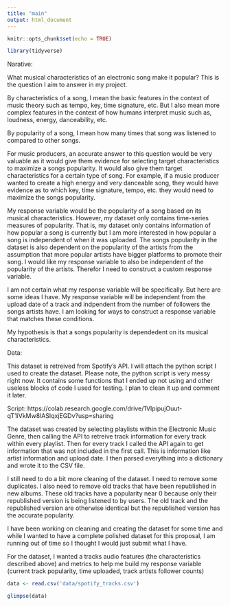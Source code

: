 ```yaml
---
title: "main"
output: html_document
---
```


```r
knitr::opts_chunk$set(echo = TRUE)
```
```r
library(tidyverse)
```

Narative: 

What musical characteristics of  an electronic song make it popular? This is the question I aim to answer in my project. 

By characteristics of a song, I mean the basic features in the context of music theory such as tempo, key, time signature, etc. But I also mean more complex features in the context of how humans interpret music such as, loudness, energy, danceability, etc.

By popularity of a song, I mean how many times that song was listened to compared to other songs. 

For music producers, an accurate answer to this question would be very valuable as it would give them evidence for selecting target characteristics to maximize a songs popularity. It would also give them target characteristics for a certain type of song. For example, if a music producer wanted to create a high energy and very danceable song, they would have evidence as to which key, time signature, tempo, etc. they would need to maximize the songs popularity. 

My response variable would be the popularity of a song based on its musical characteristics. However, my dataset only contains time-series measures of popularity. That is, my dataset only contains information of how popular a song is currently but I am more interested in how popular a song is independent of when it was uploaded. The songs popularity in the dataset is also dependent on the popularity of the artists from the assumption that more popular artists have bigger platforms to promote their song. I would like my response variable to also be independent of the popularity of the artists. Therefor I need to construct a custom response variable.

I am not certain what my response variable will be specifically. But here are some ideas I have. My response variable will be independent from the upload date of a track and indpendent from the number of followers the songs artists have. I am looking for ways to construct a response variable that matches these conditions.  



My hypothesis is that a songs popularity is dependedent on its musical characteristics. 



Data:

This dataset is retreived from Spotify's API. I will attach the python script I used to create the dataset. Please note, the python script is very messy right now. It contains some functions that I ended up not using and other useless blocks of code I used for testing. I plan to clean it up and comment it later.

Script: https://colab.research.google.com/drive/1VIpipujOuut-qT1iVkMw8lASIqxjEGDv?usp=sharing


The dataset was created by selecting playlists within the Electronic Music Genre, then calling the API to retreive track information for every track within every playlist. Then for every track I called the API again to get information that was not included in the first call. This is information like artist information and upload date. I then parsed everything into a dictionary and wrote it to the CSV file. 

I still need to do a bit more cleaning of the dataset. I need to remove some duplicates. I also need to remove old tracks that have been republished in new albums. These old tracks have a popularity near 0 because only their republished version is being listened to by users. The old track and the republished version are otherwise identical but the republished version has the accurate popularity.

I have been working on cleaning and creating the dataset for some time and while I wanted to have a complete polished dataset for this proposal, I am running out of time so I thought I would just submit what I have. 

For the dataset, I wanted a tracks audio features (the characteristics described above) and metrics to help me build my response variable (current track popularity, time uploaded, track artists follower counts)


```r
data <- read.csv('data/spotify_tracks.csv')
```
```r
glimpse(data)
```

